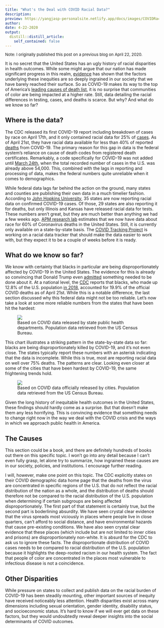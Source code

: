 ```yaml
---
title: "What's the Deal with COVID Racial Data?"
description: 
preview: https://yangjasp-personalsite.netlify.app/docs/images/COVIDRacialData/COVID_Impact_of_Blacks.png
author:
date: 4-22-2020
output:
  distill::distill_article:
    self_contained: false
---
```


<font size = "2.0"> <p style="line-height:1.0 "> Note: I originally published this post on a previous blog on April 22, 2020. </p></font> 

It is no secret that the United States has an ugly history of racial disparities in health outcomes. While some might argue that our nation has made significant progress in this realm, [evidence](https://www.ncbi.nlm.nih.gov/books/NBK425844/) has shown that the factors underlying these inequities are so deeply ingrained in our society that we have barely reached their surface. So as COVID-19 makes its way to the top of America’s [leading causes of death list](https://www.washingtonpost.com/outlook/2020/04/16/coronavirus-leading-cause-death/?arc404=true), it is no surprise that communities of color are being impacted at a higher rate. Still, data detailing the racial differences in testing, cases, and deaths is scarce. But why? And what do we know so far?

## Where is the data?

The CDC released its first COVID-19 report including breakdown of cases by race on April 17th, and it only contained racial data for 25% of [cases](https://apnews.com/8a3430dd37e7c44290c7621f5af96d6b). As of April 21st, they have racial data available for less than 40% of reported [deaths](https://www.cdc.gov/nchs/nvss/vsrr/covid_weekly/) from COVID-19. The primary reason for this gap in data is the federal system’s reliance on cause of death codes from registered death certificates. Remarkably, a code specifically for COVID-19 was not added until [March 24th](https://www.cdc.gov/nchs/data/nvss/coronavirus/Alert-2-New-ICD-code-introduced-for-COVID-19-deaths.pdf), when the total recorded number of cases in the U.S. was already above 54,000. This, combined with the lags in reporting and processing of data, makes the federal numbers quite unreliable when it comes to demographics. 

While federal data lags far behind the action on the ground, many states and counties are publishing their own data in a much timelier fashion. According to [John Hopkins University](https://coronavirus.jhu.edu/data/racial-data-transparency), 35 states are now reporting racial data on confirmed COVID-19 cases. Of those, 29 states are also reporting it for deaths, but only Illinois and Kansas have released racial data for tests. These numbers aren’t great, but they are much better than anything we had a few weeks ago. [APM research lab](https://www.apmresearchlab.org/covid/deaths-by-race) estimates that we now have data about race for 60% of Coronavirus deaths in the United States. Still, it is currently only available on a state-by-state basis. The [COVID Tracking Project](https://covidtracking.com/race) is working on a racial data tracker that should make the data easier to work with, but they expect it to be a couple of weeks before it is ready.

## What do we know so far?

We know with certainty that blacks in particular are being disproportionately affected by  COVID-19 in the United States. The evidence for this is already so convincing that Donald Trump even [admitted](https://www.whitehouse.gov/briefings-statements/remarks-president-trump-vice-president-pence-members-coronavirus-task-force-press-briefing-april-7-2020/) something needed to be done about it. At a national level, the [CDC](https://www.cdc.gov/nchs/nvss/vsrr/covid_weekly/) reports that blacks, who made up 12.8% of the U.S. population [in 2018](https://wonder.cdc.gov/Single-Race-v2018.html), accounted for 19.9% of the official COVID deaths as of April 21st. While this is a notable difference, the last section discussed why this federal data might not be too reliable. Let’s now take a look at some more reliable numbers from the states that have been hit the hardest:

<FIGURE>

<IMG SRC= "https://yangjasp-personalsite.netlify.app/docs/images/COVIDRacialData/COVID_Impact_of_Blacks.png">
<FIGCAPTION> Based on COVID data released by state public health departments. 
Population data retrieved from the US Census Bureau. </FIGCAPTION> 


</FIGURE>
This chart illustrates a striking pattern in the state-by-state data so far: blacks are being disproportionately killed by COVID-19, and it's not even close. The states typically report these numbers with an asterisk indicating that the data is incomplete. While this is true, most are reporting racial data on well over 75% deaths. The patterns are clear. Looking even closer at some of the cities that have been hardest by COVID-19, the same frightening trends hold.

<FIGURE>

<IMG SRC= "https://yangjasp-personalsite.netlify.app/docs/images/COVIDRacialData/COVID_in_Cities.png">
<FIGCAPTION> Based on COVID data officially released by cities.
Population data retrieved from the US Census Bureau. </FIGCAPTION> 


</FIGURE>
Given the long history of inequitable health outcomes in the United States, these findings should hardly come as a surprise. But that doesn’t make them any less horrifying. This is convincing evidence that something needs to change right now in the way we deal with the COVID crisis and the ways in which we approach public health in America. 

## The Causes

This section could be a book, and there are definitely hundreds of books out there on this specific topic. I won’t go into any detail because I can’t even fully grasp, let alone try to summarize, how ingrained these causes are in our society, policies, and institutions. I encourage further reading. 

I will, however, make one point on this topic. The CDC explicitly states on their COVID demographic data home page that the deaths from the virus are concentrated in specific regions of the U.S. that do not reflect the racial distribution of the nation as a whole, and the distribution of deaths should therefore not be compared to the racial distribution of the U.S. population when determining if certain subgroups are being affected disproportionately. The first part of that statement is certainly true, but the second part is boderlining absurdity. We have seen crystal clear evidence that the virus spreads most viciously in places where people live in close quarters, can’t afford to social distance, and have environmental hazards that cause pre-existing conditions. We have also seen crystal clear evidence that these places (which include but are not limited to inner cities and prisons) are disproportionately non-white. It is absurd for the CDC to ask us to ignore these facts. The disproportionate distribution of COVID cases needs to be compared to racial distribution of the U.S. population because it highlights the deep-rooted racism in our health system. The fact that people of color are concentrated in the places most vulnerable to infectious disease is not a coincidence.

## Other Disparities

While pressure on states to collect and publish data on the racial burden of COVID-19 has been steadily mounting, other important sources of inequity have received noticeably less attention.  Health disparities exist across many dimensions including sexual orientation, gender identity, disability status, and socioeconomic status. It’s hard to know if we will ever get data on these factors, but they would undoubtedly reveal deeper insights into the social determinants of COVID outcomes.
